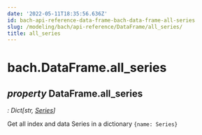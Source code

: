 ```yaml
---
date: '2022-05-11T18:35:56.636Z'
id: bach-api-reference-data-frame-bach-data-frame-all-series
slug: /modeling/bach/api-reference/DataFrame/all_series/
title: all_series
---
```


# bach.DataFrame.all_series

<div className="property">

## <span className="type-annotation"><em>property </em></span> <span className="additional-name">DataFrame.</span><span className="name">all_series</span>

<span className="type-annotation"><em>

: Dict[str, [Series](/modeling/bach/api-reference/Series/bach.Series.mdx)]

</em></span> 


<div className="content">

Get all index and data Series in a dictionary `{name: Series}`


</div>


</div>
